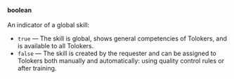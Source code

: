 **boolean**<br/><br/>An indicator of a global skill:

- `true` — The skill is global, shows general competencies of Tolokers, and is available to all Tolokers.
- `false` — The skill is created by the requester and can be assigned to Tolokers both manually and automatically: using quality control rules or after training.